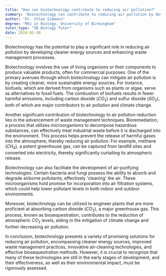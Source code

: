 ```yaml
---
title: "How can biotechnology contribute to reducing air pollution?"
summary: "Biotechnology can contribute to reducing air pollution by developing cleaner energy sources and improving waste management processes."
author: "Dr. Chloe Simmons"
degree: "MSc in Biology, University of Birmingham"
tutor_type: "IB Biology Tutor"
date: 2024-03-30
---
```


Biotechnology has the potential to play a significant role in reducing air pollution by developing cleaner energy sources and enhancing waste management processes.

Biotechnology involves the use of living organisms or their components to produce valuable products, often for commercial purposes. One of the primary avenues through which biotechnology can mitigate air pollution is by creating cleaner, more sustainable energy sources. For instance, biofuels, which are derived from organisms such as plants or algae, serve as alternatives to fossil fuels. The combustion of biofuels results in fewer harmful emissions, including carbon dioxide ($CO_2$) and sulfur dioxide ($SO_2$), both of which are major contributors to air pollution and climate change.

Another significant contribution of biotechnology to air pollution reduction lies in the advancement of waste management techniques. Bioremediation, a process that utilizes microorganisms to decompose hazardous substances, can effectively treat industrial waste before it is discharged into the environment. This process helps prevent the release of harmful gases into the atmosphere, thereby reducing air pollution. For example, methane ($CH_4$), a potent greenhouse gas, can be captured from landfill sites and converted into electricity, thereby significantly curtailing its atmospheric release.

Biotechnology can also facilitate the development of air-purifying technologies. Certain bacteria and fungi possess the ability to absorb and degrade airborne pollutants, effectively 'cleaning' the air. These microorganisms hold promise for incorporation into air filtration systems, which could help lower pollutant levels in both indoor and outdoor environments.

Moreover, biotechnology can be utilized to engineer plants that are more proficient at absorbing carbon dioxide ($CO_2$), a major greenhouse gas. This process, known as biosequestration, contributes to the reduction of atmospheric $CO_2$ levels, aiding in the mitigation of climate change and further decreasing air pollution.

In conclusion, biotechnology presents a variety of promising solutions for reducing air pollution, encompassing cleaner energy sources, improved waste management practices, innovative air-cleaning technologies, and effective biosequestration methods. However, it is crucial to recognize that many of these technologies are still in the early stages of development, and their effectiveness, as well as their environmental impact, must be rigorously assessed.
    